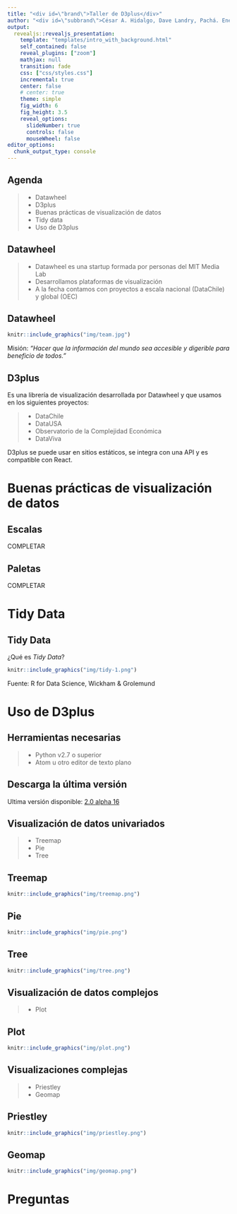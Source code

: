 ```yaml
---
title: "<div id=\"brand\">Taller de D3plus</div>"
author: "<div id=\"subbrand\">César A. Hidalgo, Dave Landry, Pachá. Enero 2018</div>"
output:
  revealjs::revealjs_presentation:
    template: "templates/intro_with_background.html"
    self_contained: false
    reveal_plugins: ["zoom"]
    mathjax: null
    transition: fade
    css: ["css/styles.css"]
    incremental: true
    center: false
    # center: true
    theme: simple
    fig_width: 6
    fig_height: 3.5
    reveal_options:
      slideNumber: true
      controls: false
      mouseWheel: false
editor_options: 
  chunk_output_type: console
---
```


## Agenda

> - Datawheel
> - D3plus
> - Buenas prácticas de visualización de datos
> - Tidy data
> - Uso de D3plus

## Datawheel

> - Datawheel es una startup formada por personas del MIT Media Lab
> - Desarrollamos plataformas de visualización
> - A la fecha contamos con proyectos a escala nacional (DataChile) y global (OEC)

## Datawheel

```r
knitr::include_graphics("img/team.jpg")
```

Misión: *"Hacer que la información del mundo sea accesible y digerible para beneficio de todos."*

## D3plus

Es una librería de visualización desarrollada por Datawheel y que usamos en los siguientes proyectos:

> - DataChile
> - DataUSA
> - Observatorio de la Complejidad Económica
> - DataViva

D3plus se puede usar en sitios estáticos, se integra con una API y es compatible con React.

# Buenas prácticas de visualización de datos { .center .white data-background="#008744"}

## Escalas

COMPLETAR

## Paletas

COMPLETAR

# Tidy Data { .center .white data-background="#ffa700"}

## Tidy Data

¿Qué es *Tidy Data*?

```r
knitr::include_graphics("img/tidy-1.png")
```

Fuente: R for Data Science, Wickham & Grolemund

# Uso de D3plus { .center .white data-background="#366ae2"}

## Herramientas necesarias

> - Python v2.7 o superior
> - Atom u otro editor de texto plano

## Descarga la última versión

Ultima versión disponible: [2.0 alpha 16](https://d3plus.org/js/d3plus.v2.0.0-alpha.16.full.min.js)

## Visualización de datos univariados

> - Treemap
> - Pie
> - Tree

## Treemap

```r
knitr::include_graphics("img/treemap.png")
```

## Pie

```r
knitr::include_graphics("img/pie.png")
```

## Tree

```r
knitr::include_graphics("img/tree.png")
```

## Visualización de datos complejos

> - Plot

## Plot

```r
knitr::include_graphics("img/plot.png")
```

## Visualizaciones complejas

> - Priestley
> - Geomap

## Priestley

```r
knitr::include_graphics("img/priestley.png")
```

## Geomap

```r
knitr::include_graphics("img/geomap.png")
```

# Preguntas { .center .white data-background="#ffa700"}
